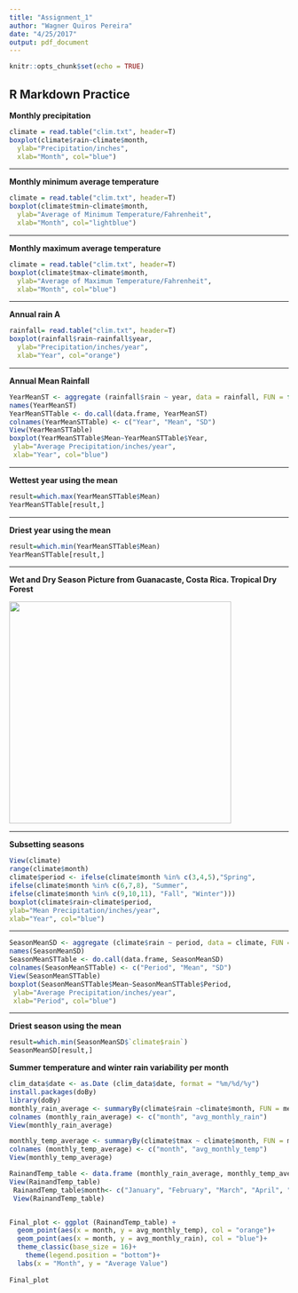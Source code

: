 ```yaml
---
title: "Assignment_1"
author: "Wagner Quiros Pereira"
date: "4/25/2017"
output: pdf_document
---
```


```r
knitr::opts_chunk$set(echo = TRUE)
```

## R Markdown Practice

**Monthly precipitation**

```r
climate = read.table("clim.txt", header=T)
boxplot(climate$rain~climate$month,
  ylab="Precipitation/inches",
  xlab="Month", col="blue")
```

***
**Monthly minimum average temperature**

```r
climate = read.table("clim.txt", header=T)
boxplot(climate$tmin~climate$month,
  ylab="Average of Minimum Temperature/Fahrenheit",
  xlab="Month", col="lightblue")
```

***
**Monthly maximum average temperature**

```r
climate = read.table("clim.txt", header=T)
boxplot(climate$tmax~climate$month,
  ylab="Average of Maximum Temperature/Fahrenheit",
  xlab="Month", col="blue")
```

***
**Annual rain A**

```r
rainfall= read.table("clim.txt", header=T)
boxplot(rainfall$rain~rainfall$year,
  ylab="Precipitation/inches/year",
  xlab="Year", col="orange")
```

***
**Annual Mean Rainfall**

```r
YearMeanST <- aggregate (rainfall$rain ~ year, data = rainfall, FUN = function(x) {c(MEAN = mean(x), SD= sd (x))})
names(YearMeanST) 
YearMeanSTTable <- do.call(data.frame, YearMeanST)
colnames(YearMeanSTTable) <- c("Year", "Mean", "SD")
View(YearMeanSTTable)
boxplot(YearMeanSTTable$Mean~YearMeanSTTable$Year,
 ylab="Average Precipitation/inches/year",
 xlab="Year", col="blue")
```

***
**Wettest year using the mean**

```r
result=which.max(YearMeanSTTable$Mean)
YearMeanSTTable[result,]
```

***
**Driest year using the mean**

```r
result=which.min(YearMeanSTTable$Mean)
YearMeanSTTable[result,]
```

***

**Wet and Dry Season Picture from Guanacaste, Costa Rica. Tropical Dry Forest**

<div align="center">
<img src="Guanacaste.jpg" height=400>
</div>

***
**Subsetting seasons**

```r
View(climate)
range(climate$month)
climate$period <- ifelse(climate$month %in% c(3,4,5),"Spring",
ifelse(climate$month %in% c(6,7,8), "Summer",
ifelse(climate$month %in% c(9,10,11), "Fall", "Winter")))
boxplot(climate$rain~climate$period,
ylab="Mean Precipitation/inches/year",
xlab="Year", col="blue")
```

***
```r
SeasonMeanSD <- aggregate (climate$rain ~ period, data = climate, FUN = function(x) {c(MEAN = mean(x), SD= sd (x))})
names(SeasonMeanSD)
SeasonMeanSTTable <- do.call(data.frame, SeasonMeanSD)
colnames(SeasonMeanSTTable) <- c("Period", "Mean", "SD")
View(SeasonMeanSTTable)
boxplot(SeasonMeanSTTable$Mean~SeasonMeanSTTable$Period,
 ylab="Average Precipitation/inches/year",
 xlab="Period", col="blue")
```

***
**Driest season using the mean**
```r
result=which.min(SeasonMeanSD$`climate$rain`)
SeasonMeanSD[result,]
```

**Summer temperature and winter rain variability per month**
```r
clim_data$date <- as.Date (clim_data$date, format = "%m/%d/%y")
install.packages(doBy)
library(doBy)
monthly_rain_average <- summaryBy(climate$rain ~climate$month, FUN = mean, data = climate)
colnames (monthly_rain_average) <- c("month", "avg_monthly_rain")
View(monthly_rain_average)

monthly_temp_average <- summaryBy(climate$tmax ~ climate$month, FUN = mean, data = climate)
colnames (monthly_temp_average) <- c("month", "avg_monthly_temp")
View(monthly_temp_average)

RainandTemp_table <- data.frame (monthly_rain_average, monthly_temp_average)
View(RainandTemp_table)
 RainandTemp_table$month<- c("January", "February", "March", "April", "May", "June", "July", "August", "September", "October", "November", "December")
 View(RainandTemp_table)


Final_plot <- ggplot (RainandTemp_table) +
  geom_point(aes(x = month, y = avg_monthly_temp), col = "orange")+
  geom_point(aes(x = month, y = avg_monthly_rain), col = "blue")+
  theme_classic(base_size = 16)+
    theme(legend.position = "bottom")+
  labs(x = "Month", y = "Average Value")
  
Final_plot
```

